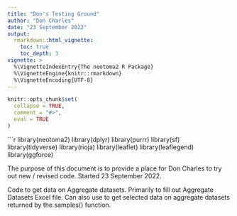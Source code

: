 ```yaml
---
title: "Don's Testing Ground"
author: "Don Charles"
date: "23 September 2022"
output: 
  rmarkdown::html_vignette:
    toc: true
    toc_depth: 3
vignette: >
  %\VignetteIndexEntry{The neotoma2 R Package}
  %\VignetteEngine{knitr::rmarkdown}
  %\VignetteEncoding{UTF-8}
---
```


```r
knitr::opts_chunk$set(
  collapse = TRUE,
  comment = "#>",
  eval = TRUE
)
```

```r
library(neotoma2)
library(dplyr)
library(purrr)
library(sf)
library(tidyverse)
library(rioja)
library(leaflet)
library(leaflegend)
library(ggforce)

The purpose of this document is to provide a place for Don Charles to try out new / revised code.  Started 23 September 2022.

Code to get data on Aggregate datasets.  Primarily to fill out Aggregate Datasets Excel file.  Can also use to get selected data on aggregate datasets returned by the samples() function. 